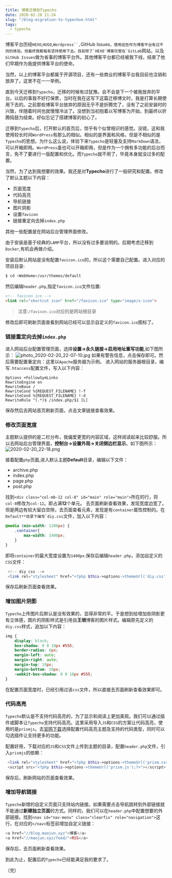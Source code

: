 ```yaml
---
title: 博客迁移到Typecho
date: 2020-02-20 21:24
slug: "/blog-migration-to-typechoe.html"
tags:
  - typecho
---
```


博客平台历经`HEXO`,`HUGO`,`Wordpress``,`GitHub Issues``，使用这些作为博客平台有过不同的体验。但最终我都每有坚持使用下去。目前除了`HEXO`博客托管在`GitLab``网站，以及`GitHub Issues`做为省事的博客平台外。其他博客平台都已经被我下线，结束了他们早期作为我提供博客平台的使命。

当然，以上的博客平台都属于开源项目，还有一些商业的博客平台我目前也注销和放弃了。这里不在一一举例。

直到今天迁移到`Typecho`，迁移的时候有过犹豫。会不会是下一个被我放弃的平台。以后的事我不好打保票，当时在我在这写下这篇迁移博文时，我是打算长期使用下去的。之前那些博客平台放弃的原因无乎不是折腾完了，没有了之前安装时的兴致，伴随着时间也就慢慢冷淡了。没想到当初抱着以写博客为开始，到最终以折腾捣鼓为结束。好似忘记了搭建博客的初心了。

迁移到`Typecho`后，打开默认的首页后，惊乎有个似曾相识的感觉。没错，这和我使用较长时间`WordPress`有那么的相似。相似的是界面和风格，但是不相似的是`Typecho`的思想。为什么这么说，体验下来`Typecho`是轻量及支持`MarkDown`语法，可以开箱即用。`WordPress`虽也可以开箱即用，但是作为一个拥有多功能的后台而言，免不了要进行一版配置和优化。而`Typecho`就不用了，毕竟本身就没过多的配置。

当然，为了达到我想要的效果。我还是对**Typecho**进行了一般研究和配置。修改了默认主题以下内容：
- 页面宽度
- 代码高亮
- 导航链接
- 图片阴影
- 设置`favicon`
- 链接重定向去掉`index.php`

其他一些配置是在网站后台管理界面修改。

由于安装是基于经典的`LAMP`平台，所以没有过多要说明的。后期考虑迁移到`Docker`,有机会再做介绍。

安装后默认网站是没有配置`favicon.ico`的，所以这个需要自己配置。进入对应的项目目录:
```bash
$ cd <WebHome>/usr/themes/default
```
然后编辑`header.php`,指定`favicon.ico`文件位置:
```html
<!-- favicon ico -->
<link rel="shortcut icon" href="/favicon.ico" type="image/x-icon">
```
> 注意:`/favicon.ico`对应的是网站根目录

修改后即可刷新页面查看到网站已经可以显示自定义的`favicon.ico`图标了。

### 链接重定向去掉`index.php`
进入网站后台配置管理页面，选择**设置->永久链接->启用地址重写功能**,如下图所示：
![photo_2020-02-20_22-07-10.jpg][1]
如果有警告信息，点击保存即可。然后需要配置重定向：这里以`Apache`服务器为示例。
进入网站的服务器根目录，编写`.htaccess`配置文件，写入以下内容：

```.htaccess
Options +FollowSymLinks
RewriteEngine on
RewriteBase /
RewriteCond %{REQUEST_FILENAME} !-f
RewriteCond %{REQUEST_FILENAME} !-d
RewriteRule ^(.*)$ /index.php/$1 [L]
```
保存然后去网站首页刷新页面，点击文章链接查看效果。


### 修改页面宽度

主题默认提供的是二栏分布，我偏爱更宽的内容区域，这样阅读起来比较舒服。所以去网站后台管理界面，**控制台->设置外观->关闭侧边栏显示**。如下图所示：
![2020-02-20_22-18.png][2]

接着配置`php`页面,进入默认主题**Default**目录，编辑以下文件：
- archive.php
- index.php
- page.php
- post.php

找到`<div class="col-mb-12 col-8" id="main" role="main">`所在的行，将`col-8`修改为`col-12`。即占满**12**个单元。
去页面刷新查看效果，发现宽度边宽了。但是两边有较大留白空隙，去页面查看元素，发现是有`container`属性控制的。在``Default**目录下编写`diy.css``文件，加入以下内容：
```css
@media (min-width: 1200px) {
    .container{
        max-width: 1400px;
    }
}
```
即将`container`的最大宽度设置为`1400px`.保存后编辑`header.php`，添加自定义的`CSS`文件：
```php
 <!-- diy css -->
 <link rel="stylesheet" href="<?php $this->options->themeUrl('diy.css'); ?>">
```
保存后刷新页面查看效果。

### 增加图片阴影
`Typecho`上传图片后默认是没有效果的，显得非常的平。于是想到给增加些阴影更有立体感，图片的阴影样式是引用自**王垠**博客的图片样式。编辑原先定义的`diy.css`样式，追加以下内容：
```css
img {
    display: block;
    box-shadow: 0 0 10px #555;
    border-radius: 6px;
    margin-left: auto;
    margin-right: auto;
    margin-top: 10px;
    margin-bottom: 10px;
    -webkit-box-shadow: 0 0 10px #555;
}
```
在配置页面宽度时，已经引用过该`css`文件，所以直接去页面刷新查看效果即可。

### 代码高亮
`Typecho`默认是不支持代码高亮的，为了显示和阅读上更加美观。我们可以通过插件或脚本让`Typecho`支持代码高亮。这里采用导入`JS`和`CSS`的方案让代码高亮，使用的是`prismjs`。去[官网下载](https://prismjs.com/)选择配置代码高亮主题及支持的代码类型，同时可以勾选插件让支持更多的功能。

配置好用，下载对应的`JS`和`CSS`文件上传到主题的目录，配置`header.php`文件，引入`prismjs`的依赖：
```php
 <link rel="stylesheet" href="<?php $this->options->themeUrl('prism.css'); ?>">
 <script src="<?php $this->options->themeUrl('prism.js');?>"></script>
```
保存后，刷新网站的页面查看效果。

### 增加导航链接
`Typeche`新增的自定义页面只支持站内链接。如果需要点击导航跳转到外部链接就不能通过**新建独立页面**的方式。同样的，我们可以在`header.php`中配置想要的外部链接。找到`<nav id="nav-menu" class="clearfix" role="navigation">`这行，在对应的`</nav>`标签前增加自定义链接：
```php
<a href="//blog.maojun.xyz">博客</a>
<a href="//maojun.xyz/feed/">RSS</a>
```
保存后，去页面刷新查看效果。

到此为止，配置后的`Typecho`已经能满足我的要求了。

（完）

  [1]: https://maojun.xyz/usr/uploads/2020/02/2725028503.jpg
  [2]: https://maojun.xyz/usr/uploads/2020/02/3677846693.png

